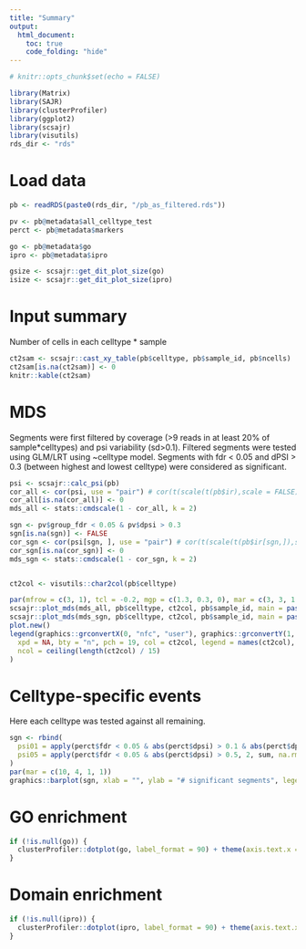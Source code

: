 ```yaml
---
title: "Summary"
output:
  html_document:
    toc: true
    code_folding: "hide"
---
```


```r
# knitr::opts_chunk$set(echo = FALSE)
```

```r
library(Matrix)
library(SAJR)
library(clusterProfiler)
library(ggplot2)
library(scsajr)
library(visutils)
rds_dir <- "rds"
```

# Load data
```r
pb <- readRDS(paste0(rds_dir, "/pb_as_filtered.rds"))

pv <- pb@metadata$all_celltype_test
perct <- pb@metadata$markers

go <- pb@metadata$go
ipro <- pb@metadata$ipro

gsize <- scsajr::get_dit_plot_size(go)
isize <- scsajr::get_dit_plot_size(ipro)
```


# Input summary
Number of cells in each celltype * sample
```r
ct2sam <- scsajr::cast_xy_table(pb$celltype, pb$sample_id, pb$ncells)
ct2sam[is.na(ct2sam)] <- 0
knitr::kable(ct2sam)
```


# MDS
Segments were first filtered by coverage (>9 reads in at least 20% of sample*celltypes) and psi variability (sd>0.1).
Filtered segments were tested using GLM/LRT using ~celltype model. Segments with fdr < 0.05 and dPSI > 0.3 (between highest and lowest celltype) were considered as significant.
```r
psi <- scsajr::calc_psi(pb)
cor_all <- cor(psi, use = "pair") # cor(t(scale(t(pb$ir),scale = FALSE)),use = 'pair')
cor_all[is.na(cor_all)] <- 0
mds_all <- stats::cmdscale(1 - cor_all, k = 2)

sgn <- pv$group_fdr < 0.05 & pv$dpsi > 0.3
sgn[is.na(sgn)] <- FALSE
cor_sgn <- cor(psi[sgn, ], use = "pair") # cor(t(scale(t(pb$ir[sgn,]),scale = FALSE)),use = 'pair')
cor_sgn[is.na(cor_sgn)] <- 0
mds_sgn <- stats::cmdscale(1 - cor_sgn, k = 2)


ct2col <- visutils::char2col(pb$celltype)

par(mfrow = c(3, 1), tcl = -0.2, mgp = c(1.3, 0.3, 0), mar = c(3, 3, 1.5, 0), oma = c(0, 0, 0, 0), bty = "n", lwd = 2)
scsajr::plot_mds(mds_all, pb$celltype, ct2col, pb$sample_id, main = paste0("Filtered (", length(pb), ")"))
scsajr::plot_mds(mds_sgn, pb$celltype, ct2col, pb$sample_id, main = paste0("Significant (", sum(sgn), ")"))
plot.new()
legend(graphics::grconvertX(0, "nfc", "user"), graphics::grconvertY(1, "npc", "user"),
  xpd = NA, bty = "n", pch = 19, col = ct2col, legend = names(ct2col), title = "Celltypes",
  ncol = ceiling(length(ct2col) / 15)
)
```

# Celltype-specific events
Here each celltype was tested against all remaining.
```r
sgn <- rbind(
  psi01 = apply(perct$fdr < 0.05 & abs(perct$dpsi) > 0.1 & abs(perct$dpsi) <= 0.5, 2, sum, na.rm = TRUE),
  psi05 = apply(perct$fdr < 0.05 & abs(perct$dpsi) > 0.5, 2, sum, na.rm = TRUE)
)
par(mar = c(10, 4, 1, 1))
graphics::barplot(sgn, xlab = "", ylab = "# significant segments", legend.text = c("dPSI > 0.1", "dPSI > 0.5"), las = 2)
```

# GO enrichment
```r
if (!is.null(go)) {
  clusterProfiler::dotplot(go, label_format = 90) + theme(axis.text.x = element_text(angle = 90))
}
```

# Domain enrichment
```r
if (!is.null(ipro)) {
  clusterProfiler::dotplot(ipro, label_format = 90) + theme(axis.text.x = element_text(angle = 90))
}
```

